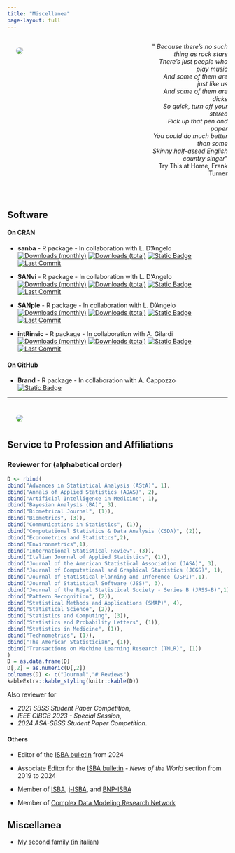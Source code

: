```yaml
---
title: "Miscellanea"
page-layout: full
---
```



:::: {.columns}

::: {.column width="57.5%"}
![](../images/sanluca2.png){style="float: left;vertical-align:middle;
margin:10px 20px;border-radius: 10px;"}
:::

::: {.column width="5%"}
<!-- empty column to create gap -->
:::

::: {.column width="37.5%"}
<div style="text-align: right"> <p>&quot;<em>
Because there's no such thing as rock stars<br>
There's just people who play music<br>
And some of them are just like us<br>
And some of them are dicks<br>
So quick, turn off your stereo<br>
Pick up that pen and paper<br>
You could do much better than some<br>
Skinny half-assed English country singer</em>&quot; <br>Try This at Home, Frank Turner</p>
</div>
:::
::::

<br>

## Software

#### On CRAN

* **sanba** - R package - In collaboration with L. D'Angelo  
<!--[![CRAN](https://www.r-pkg.org/badges/version/sanba)](https://www.r-pkg.org/pkg/sanba)-->
[![Downloads (monthly)](https://cranlogs.r-pkg.org/badges/sanba?color=brightgreen)](https://www.r-pkg.org/pkg/sanba)
[![Downloads (total)](https://cranlogs.r-pkg.org/badges/grand-total/sanba?color=brightgreen)](https://www.r-pkg.org/pkg/sanba)
[![Static Badge](https://img.shields.io/badge/%20-GitHub%20repository-blue?logo=github&color=black)](https://github.com/Fradenti/sanba)
[![Last Commit](https://img.shields.io/github/last-commit/fradenti/sanba)](https://github.com/fradenti/sanba)


* **SANvi** - R package - In collaboration with L. D'Angelo  
<!--[![CRAN](https://www.r-pkg.org/badges/version/SANvi)](https://www.r-pkg.org/pkg/SANvi)-->
[![Downloads (monthly)](https://cranlogs.r-pkg.org/badges/SANvi?color=brightgreen)](https://www.r-pkg.org/pkg/SANvi)
[![Downloads (total)](https://cranlogs.r-pkg.org/badges/grand-total/SANvi?color=brightgreen)](https://www.r-pkg.org/pkg/SANvi)
[![Static Badge](https://img.shields.io/badge/%20-GitHub%20repository-blue?logo=github&color=black)](https://github.com/Fradenti/SANvi)
[![Last Commit](https://img.shields.io/github/last-commit/fradenti/SANvi)](https://github.com/fradenti/SANvi)


* **SANple** - R package - In collaboration with L. D'Angelo    
<!--[![CRAN](https://www.r-pkg.org/badges/version/SANple)](https://www.r-pkg.org/pkg/SANple)-->
[![Downloads (monthly)](https://cranlogs.r-pkg.org/badges/SANple?color=brightgreen)](https://www.r-pkg.org/pkg/SANple)
[![Downloads (total)](https://cranlogs.r-pkg.org/badges/grand-total/SANple?color=brightgreen)](https://www.r-pkg.org/pkg/SANple)
[![Static Badge](https://img.shields.io/badge/%20-GitHub%20repository-blue?logo=github&color=black)](https://github.com/laura-dangelo/SANple)
[![Last Commit](https://img.shields.io/github/last-commit/laura-dangelo/SANple)](https://github.com/laura-dangelo/SANple)  


* **intRinsic** - R package - In collaboration with A. Gilardi  
<!--[![CRAN](https://www.r-pkg.org/badges/version/intRinsic)](https://cran.r-project.org/package=intRinsic)-->
[![Downloads (monthly)](https://cranlogs.r-pkg.org/badges/intRinsic?color=brightgreen)](https://www.r-pkg.org/pkg/intRinsic)
[![Downloads (total)](https://cranlogs.r-pkg.org/badges/grand-total/intRinsic?color=brightgreen)](https://www.r-pkg.org/pkg/intRinsic)
[![Static Badge](https://img.shields.io/badge/%20-GitHub%20repository-blue?logo=github&color=black)](&link=https://github.com/Fradenti/intRinsic)
[![Last Commit](https://img.shields.io/github/last-commit/fradenti/intRinsic)](https://github.com/fradenti/intRinsic)


#### On GitHub
<!--
* **SANba** - R package - In collaboration with L. D'Angelo  
[![Static Badge](https://img.shields.io/badge/%20-GitHub%20repository-blue?logo=github&color=black)](link=https://github.com/Fradenti/SANba)
<br>
-->

* **Brand** - R package - In collaboration with A. Cappozzo  
[![Static Badge](https://img.shields.io/badge/%20-GitHub%20repository-blue?logo=github&color=black)](https://github.com/Fradenti/Brand)
<br>

***

:::: {.columns}
::: {.column width="90%"}
![](../images/f2.jpeg){style="float: left;vertical-align:middle;
margin:10px 20px;border-radius: 50px;"}
:::
::::



## Service to Profession and Affiliations {.tabset .tabset-fade}

### Reviewer for (alphabetical order)
<!--
Advances in Statistical Analysis (AStA, 1) --- Bayesian Analysis (BA, 3) --- Biometrics (2) --- Computational Statistics \& Data Analysis (CSDA, 2) --- International Statistical Review (3) ---  Italian Journal of Applied Statistics (1) --- Journal of the American Statistical Association (JASA - A&CS, 1) --- Journal of Computational and Graphical Statistics (JCGS, 1) --- Journal of Statistical Software (JSS, 2) --- Journal of the Royal Statistical Society - Series B (JRSS-B ,1) --- Pattern Recognition (1) --- Statistics and Computing (2) --- Statistical Methods and Applications (SMA, 2) --- Statistical Science (2) --- Technometrics (1) --- 2021 SBSS Student Paper Competition     
-->
```r
D <- rbind(
cbind("Advances in Statistical Analysis (AStA)", 1), 
cbind("Annals of Applied Statistics (AOAS)", 2), 
cbind("Artificial Intelligence in Medicine", 1), 
cbind("Bayesian Analysis (BA)", 3), 
cbind("Biometrical Journal", (1)),
cbind("Biometrics", (3)),
cbind("Communications in Statistics", (1)),
cbind("Computational Statistics & Data Analysis (CSDA)", (2)),
cbind("Econometrics and Statistics",2),
cbind("Environmetrics",1),
cbind("International Statistical Review", (3)),
cbind("Italian Journal of Applied Statistics", (1)),
cbind("Journal of the American Statistical Association (JASA)", 3),
cbind("Journal of Computational and Graphical Statistics (JCGS)", 1),
cbind("Journal of Statistical Planning and Inference (JSPI)",1),
cbind("Journal of Statistical Software (JSS)", 3),
cbind("Journal of the Royal Statistical Society - Series B (JRSS-B)",1),
cbind("Pattern Recognition", (2)),
cbind("Statistical Methods and Applications (SMAP)", 4),
cbind("Statistical Science", (2)),
cbind("Statistics and Computing", (3)),
cbind("Statistics and Probability Letters", (1)),
cbind("Statistics in Medicine", (1)),
cbind("Technometrics", (1)),
cbind("The American Statistician", (1)),
cbind("Transactions on Machine Learning Research (TMLR)", (1))
)
D = as.data.frame(D)
D[,2] = as.numeric(D[,2])
colnames(D) <- c("Journal","# Reviews")
kableExtra::kable_styling(knitr::kable(D))
```

Also reviewer for 

- *2021 SBSS Student Paper Competition*,  
- *IEEE CIBCB 2023 - Special Session*,  
- *2024 ASA-SBSS Student Paper Competition*.


#### Others

+ Editor of the [ISBA bulletin](https://bayesian.org/resources/bulletin/) from 2024 

+ Associate Editor for the [ISBA bulletin](https://bayesian.org/resources/bulletin/) - *News of the World* section from 2019 to 2024

+ Member of [ISBA](https://bayesian.org), [j-ISBA](https://j-isba.github.io), and [BNP-ISBA](https://bnp-isba.github.io)  

+ Member of [Complex Data Modeling Research Network](https://midas.mat.uc.cl/network/)

## Miscellanea

- [My second family (in italian)](http://www.compagniameteor.it/)


